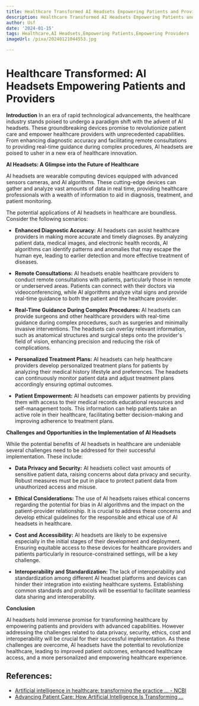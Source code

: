 ```yaml
---
title: Healthcare Transformed AI Headsets Empowering Patients and Providers
description: Healthcare Transformed AI Headsets Empowering Patients and Providers
author: Usf
date: '2024-01-15'
tags: Healthcare,AI Headsets,Empowering Patients,Empowering Providers
imageUrl: /pixa/20240121044553.jpg

---
```

# Healthcare Transformed: AI Headsets Empowering Patients and Providers

**Introduction**
In  an era of rapid technological advancements, the  healthcare industry stands poised to undergo a paradigm shift with the advent of AI headsets. These groundbreaking  devices promise to revolutionize patient care and empower  healthcare providers with unprecedented capabilities.  From enhancing diagnostic accuracy and facilitating remote consultations to providing real-time guidance during complex procedures,  AI headsets are  poised to usher in a new era of healthcare innovation.

**AI Headsets: A Glimpse into the  Future of Healthcare**

AI headsets are  wearable computing  devices equipped with advanced sensors cameras, and AI  algorithms. These cutting-edge devices can gather and analyze vast amounts of data in real time, providing healthcare professionals with a wealth  of information to aid in diagnosis, treatment, and patient monitoring.

The potential applications of AI headsets  in healthcare are boundless. Consider the following scenarios:

* **Enhanced Diagnostic Accuracy:** AI headsets can assist healthcare providers in making more accurate and timely diagnoses. By analyzing  patient data, medical  images, and electronic health records, AI algorithms can identify patterns and anomalies that may escape the human eye, leading to earlier detection and more effective treatment of diseases.


* **Remote Consultations:**  AI headsets enable  healthcare providers to conduct remote consultations  with  patients, particularly those in  remote or underserved areas. Patients  can  connect with their doctors via videoconferencing, while  AI algorithms analyze vital signs and provide real-time guidance  to both the patient and  the healthcare  provider.


*  **Real-Time Guidance During  Complex  Procedures:** AI headsets can provide surgeons and other healthcare providers with real-time guidance during complex procedures, such as surgeries and minimally invasive  interventions. The headsets can overlay relevant information, such as anatomical structures and surgical steps onto the  provider's field of vision, enhancing precision and reducing the risk of complications.


* **Personalized Treatment Plans:** AI headsets can help healthcare providers develop personalized treatment plans for patients by analyzing their medical history lifestyle and preferences. The  headsets can continuously monitor patient data and adjust treatment plans accordingly ensuring optimal outcomes.


* **Patient Empowerment:** AI headsets can empower patients by providing them with access to their medical records educational resources and self-management tools. This information can  help patients take an active role in their healthcare, facilitating better decision-making and  improving  adherence to treatment plans.

**Challenges and Opportunities in the Implementation of AI Headsets**

While the potential benefits of AI headsets in  healthcare are undeniable several  challenges need to  be addressed for their successful implementation. These include:

* **Data Privacy and Security:** AI headsets collect vast amounts of sensitive patient data, raising concerns about data privacy and security. Robust measures must be  put in place to protect patient data from unauthorized access and misuse.


* **Ethical Considerations:**  The use of AI  headsets  raises ethical concerns regarding the potential for bias in AI  algorithms and  the impact on  the patient-provider relationship. It is crucial to address these concerns and develop ethical guidelines for the responsible and ethical  use of AI headsets in healthcare.


* **Cost and Accessibility:** AI headsets are likely to be expensive especially in the  initial  stages of their development and deployment. Ensuring equitable access to  these devices for healthcare providers and patients particularly in resource-constrained settings,  will be a key challenge.


* **Interoperability and Standardization:** The lack of interoperability and standardization among different  AI headset platforms and devices can hinder their integration  into existing healthcare systems. Establishing common standards and protocols will be essential to  facilitate seamless data sharing and interoperability.

**Conclusion**

AI headsets hold immense promise for transforming  healthcare by empowering patients and providers with advanced capabilities. However addressing the  challenges related  to data privacy, security, ethics, cost and  interoperability will be crucial for their successful implementation.  As these challenges  are overcome, AI headsets have  the potential to revolutionize healthcare, leading to  improved patient outcomes, enhanced healthcare access, and a more  personalized and empowering healthcare experience.

## References:
- [Artificial intelligence in healthcare: transforming the practice ... - NCBI](https://www.ncbi.nlm.nih.gov/pmc/articles/PMC8285156/)
- [Advancing Patient Care: How Artificial Intelligence Is Transforming ...](https://www.ncbi.nlm.nih.gov/pmc/articles/PMC10455458/)
